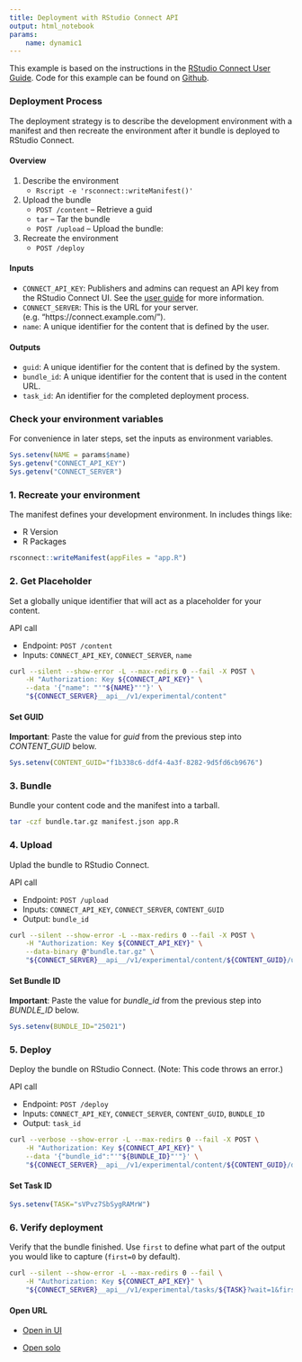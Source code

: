 ```yaml
---
title: Deployment with RStudio Connect API
output: html_notebook
params:
    name: dynamic1
---
```


This example is based on the instructions in the [RStudio Connect User Guide](https://docs.rstudio.com/connect/user/cookbook.html#cookbook-deploying). Code for this example can be found on [Github](https://github.com/nwstephens/connect-api).

### Deployment Process

The deployment strategy is to describe the development environment with a manifest and then recreate the environment after it bundle is deployed to RStudio Connect.

#### Overview

1. Describe the environment
    * `Rscript -e 'rsconnect::writeManifest()'`
2. Upload the bundle
    * `POST /content` -- Retrieve a guid
    * `tar` -- Tar the bundle
    * `POST /upload` -- Upload the bundle: 
3. Recreate the environment
    * `POST /deploy`

#### Inputs

* `CONNECT_API_KEY`: Publishers and admins can request an API key from the RStudio Connect UI. See the [user guide](https://docs.rstudio.com/connect/user/cookbook.html#cookbook-configuring-your-scripts) for more information. 
* `CONNECT_SERVER`: This is the URL for your server. (e.g. "https://connect.example.com/").
* `name`: A unique identifier for the content that is defined by the user.

#### Outputs

* `guid`: A unique identifier for the content that is defined by the system.
* `bundle_id`: A unique identifier for the content that is used in the content URL.
* `task_id`: An identifier for the completed deployment process.

### Check your environment variables

For convenience in later steps, set the inputs as environment variables.

```r
Sys.setenv(NAME = params$name)
Sys.getenv("CONNECT_API_KEY")
Sys.getenv("CONNECT_SERVER")
```

### 1. Recreate your environment

The manifest defines your development environment. In includes things like:

* R Version
* R Packages

```r
rsconnect::writeManifest(appFiles = "app.R")
```

### 2. Get Placeholder

Set a globally unique identifier that will act as a placeholder for your content.

API call

* Endpoint: `POST /content`
* Inputs: `CONNECT_API_KEY`, `CONNECT_SERVER`, `name`

```bash
curl --silent --show-error -L --max-redirs 0 --fail -X POST \
    -H "Authorization: Key ${CONNECT_API_KEY}" \
    --data '{"name": "'"${NAME}"'"}' \
    "${CONNECT_SERVER}__api__/v1/experimental/content"
```

#### Set GUID

**Important**: Paste the value for *guid* from the previous step into *CONTENT_GUID* below.

```r
Sys.setenv(CONTENT_GUID="f1b338c6-ddf4-4a3f-8282-9d5fd6cb9676")
```

### 3. Bundle

Bundle your content code and the manifest into a tarball.

```bash
tar -czf bundle.tar.gz manifest.json app.R
```

### 4. Upload

Uplad the bundle to RStudio Connect.

API call

* Endpoint: `POST /upload`
* Inputs: `CONNECT_API_KEY`, `CONNECT_SERVER`, `CONTENT_GUID`
* Output: `bundle_id`

```bash
curl --silent --show-error -L --max-redirs 0 --fail -X POST \
    -H "Authorization: Key ${CONNECT_API_KEY}" \
    --data-binary @"bundle.tar.gz" \
    "${CONNECT_SERVER}__api__/v1/experimental/content/${CONTENT_GUID}/upload"
```

#### Set Bundle ID

**Important**: Paste the value for *bundle_id* from the previous step into *BUNDLE_ID* below.

```r
Sys.setenv(BUNDLE_ID="25021")
```

### 5. Deploy

Deploy the bundle on RStudio Connect. (Note: This code throws an error.)

API call

* Endpoint: `POST /deploy`
* Inputs: `CONNECT_API_KEY`, `CONNECT_SERVER`, `CONTENT_GUID`, `BUNDLE_ID`
* Output: `task_id`

```bash
curl --verbose --show-error -L --max-redirs 0 --fail -X POST \
    -H "Authorization: Key ${CONNECT_API_KEY}" \
    --data '{"bundle_id":"'"${BUNDLE_ID}"'"}' \
    "${CONNECT_SERVER}__api__/v1/experimental/content/${CONTENT_GUID}/deploy"
```

#### Set Task ID

```r
Sys.setenv(TASK="sVPvz7SbSygRAMrW")
```


### 6. Verify deployment

Verify that the bundle finished. Use `first` to define what part of the output you would like to capture (`first=0` by default).

```bash
curl --silent --show-error -L --max-redirs 0 --fail \
    -H "Authorization: Key ${CONNECT_API_KEY}" \
    "${CONNECT_SERVER}__api__/v1/experimental/tasks/${TASK}?wait=1&first=0"
```

#### Open URL

* [Open in UI](`r paste0(Sys.getenv("CONNECT_SERVER"), "connect/#/apps/", Sys.getenv("CONTENT_GUID"))`)

* [Open solo](`r paste0(Sys.getenv("CONNECT_SERVER"), "content/", Sys.getenv("CONTENT_GUID"))`)



